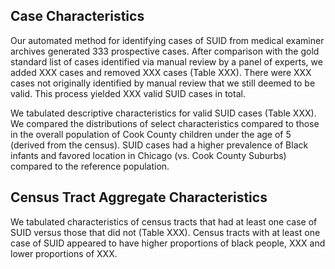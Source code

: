 ## Case Characteristics

Our automated method for identifying cases of SUID from medical examiner archives generated 333 prospective cases. 
After comparison with the gold standard list of cases identified via manual review by a panel of experts, we added XXX cases and removed XXX cases (Table XXX). 
There were XXX cases not originally identified by manual review that we still deemed to be valid. 
This process yielded XXX valid SUID cases in total.

We tabulated descriptive characteristics for valid SUID cases (Table XXX). 
We compared the distributions of select characteristics compared to those in the overall population of Cook County children under the age of 5 (derived from the census). 
SUID cases had a higher prevalence of Black infants and favored location in Chicago (vs. Cook County Suburbs) compared to the reference population.

## Census Tract Aggregate Characteristics

We tabulated characteristics of census tracts that had at least one case of SUID versus those that did not (Table XXX). 
Census tracts with at least one case of SUID appeared to have higher proportions of black people, XXX and lower proportions of XXX.
